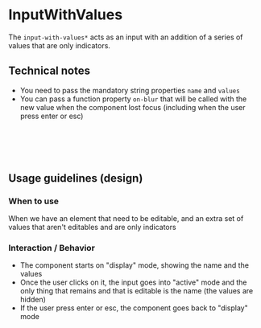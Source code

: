 
<Meta title="Controls/InputWithValues" />

# InputWithValues

The `input-with-values*` acts as an input with an addition of a series of values that are only indicators.

<Canvas of={InputWithValuesStories.Default} />


## Technical notes

* You need to pass the mandatory string properties `name` and `values`
* You can pass a function property `on-blur` that will be called with the new value when the component lost focus (including when the user press enter or esc)

```clj
[:> input-with-values*
  {:name name
  :values values
  :on-blur on-blur}]
```


## Usage guidelines (design)


### When to use

When we have an element that need to be editable, and an extra set of values that aren't editables and are only indicators


### Interaction / Behavior
* The component starts on "display" mode, showing the name and the values
* Once the user clicks on it, the input goes into "active" mode and the only thing that remains and that is editable is the name (the values are hidden)
* If the user press enter or esc, the component goes back to "display" mode
